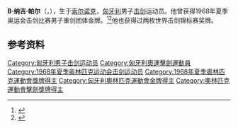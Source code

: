 {{NoteTA|G1=Sports}}
{{eastern name order|[[匈牙利语|匈牙利语]]}}

'''B·纳吉·帕尔'''（{{lang-hu|B. Nagy Pál}}，{{bd|1935年|5月2日|}}），生于[[索尔诺克|索尔诺克]]，[[匈牙利|匈牙利]]男子[[击剑|击剑]]运动员。他曾获得1968年夏季奥运会击剑比赛男子重剑团体金牌。<ref>{{Cite web|title=Pal NAGY|url=https://www.olympic.org/pal-nagy|accessdate=2021-03-13|date=2021-03-13|work=International Olympic Committee|language=en}}</ref><ref name="sports-reference">{{cite web |url=https://www.sports-reference.com/olympics/athletes/na/pal-b-nagy-1.html |archive-url=https://web.archive.org/web/20200418111839/https://www.sports-reference.com/olympics/athletes/na/pal-b-nagy-1.html |archive-date=2020-04-18 |title=Pál B. Nagy Olympic Results |access-date=2010-12-12 |work=sports-reference.com}}</ref>他也获得过两枚世界击剑锦标赛奖牌。

== 参考资料 ==
{{reflist}}

{{奥林匹克运动会击剑比赛男子重剑团体冠军}}

{{Authority control}}
{{DEFAULTSORT:B. Nagy Pál}}
[[Category:匈牙利男子击剑运动员|Category:匈牙利男子击剑运动员]]
[[Category:匈牙利奧運擊劍運動員|Category:匈牙利奧運擊劍運動員]]
[[Category:1968年夏季奥林匹克运动会击剑运动员|Category:1968年夏季奥林匹克运动会击剑运动员]]
[[Category:1968年夏季奧林匹克運動會獎牌得主|Category:1968年夏季奧林匹克運動會獎牌得主]]
[[Category:匈牙利奧林匹克運動會金牌得主|Category:匈牙利奧林匹克運動會金牌得主]]
[[Category:奧林匹克運動會擊劍獎牌得主|Category:奧林匹克運動會擊劍獎牌得主]]